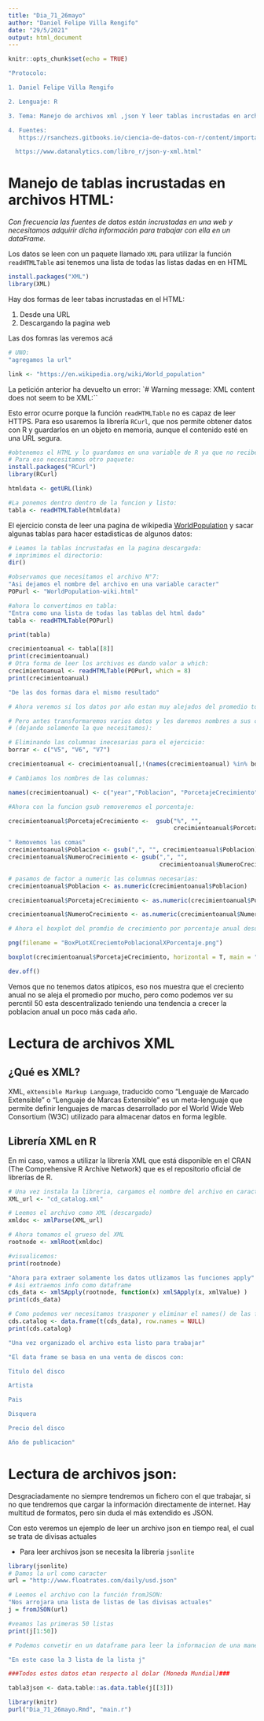 ```yaml
---
title: "Dia_71_26mayo"
author: "Daniel Felipe Villa Rengifo"
date: "29/5/2021"
output: html_document
---
```


```r
knitr::opts_chunk$set(echo = TRUE)
```

```r
"Protocolo:

1. Daniel Felipe Villa Rengifo

2. Lenguaje: R

3. Tema: Manejo de archivos xml ,json Y leer tablas incrustadas en archivos HTML.

4. Fuentes:
   https://rsanchezs.gitbooks.io/ciencia-de-datos-con-r/content/importar_datos/jerarquico/archivos_formato_jerarquico.html

  https://www.datanalytics.com/libro_r/json-y-xml.html"
```


# Manejo de tablas incrustadas en archivos HTML:

_Con frecuencia las fuentes de datos están incrustadas en una web y necesitamos adquirir dicha información para trabajar con ella en un dataFrame._

Los datos se leen con un paquete llamado `XML` para utilizar la función `readHTMLTable` asi tenemos una lista de todas las listas dadas en en HTML

```r
install.packages("XML")
library(XML)
```


Hay dos formas de leer tabas incrustadas en el HTML:

1. Desde una URL
2. Descargando la pagina web

Las dos fomras las veremos acá

```r
# UNO:
"agregamos la url"

link <- "https://en.wikipedia.org/wiki/World_population"
```

La petición anterior ha devuelto un error: `# Warning message: XML content does not seem to be XML:``

Esto error ocurre porque la función `readHTMLTable` no es capaz de leer HTTPS. Para eso usaremos la librería `RCurl`, que nos permite obtener datos con R y guardarlos en un objeto en memoria, aunque el contenido esté en una URL segura.

```r

#obtenemos el HTML y lo guardamos en una variable de R ya que no recibe solamente el link:
# Para eso necesitamos otro paquete:
install.packages("RCurl")
library(RCurl)

htmldata <- getURL(link)

#La ponemos dentro dentro de la funcion y listo:
tabla <- readHTMLTable(htmldata)
```


El ejercicio consta de leer una pagina de wikipedia [WorldPopulation](https://en.wikipedia.org/wiki/World_population) y sacar algunas tablas para hacer estadisticas de algunos datos:

```r
# Leamos la tablas incrustadas en la pagina descargada:
# imprimimos el directorio:
dir()

#observamos que necesitamos el archivo N°7:
"Asi dejamos el nombre del archivo en una variable caracter"
POPurl <- "WorldPopulation-wiki.html"

#ahora lo convertimos en tabla:
"Entra como una lista de todas las tablas del html dado"
tabla <- readHTMLTable(POPurl)

print(tabla)

crecimientoanual <- tabla[[8]]
print(crecimientoanual)
# Otra forma de leer los archivos es dando valor a which:
crecimientoanual <- readHTMLTable(POPurl, which = 8)
print(crecimientoanual)

"De las dos formas dara el mismo resultado"
```

```r
# Ahora veremos si los datos por año estan muy alejados del promedio total de años en la tabla:

# Pero antes transformaremos varios datos y les daremos nombres a sus columnas
# (dejando solamente la que necesitamos):

# Eliminando las columnas inecesarias para el ejercicio:
borrar <- c("V5", "V6", "V7")

crecimientoanual <- crecimientoanual[,!(names(crecimientoanual) %in% borrar)]

# Cambiamos los nombres de las columnas:

names(crecimientoanual) <- c("year","Poblacion", "PorcetajeCrecimiento", "NumeroCrecimiento")

#Ahora con la funcion gsub removeremos el porcentaje:

crecimientoanual$PorcetajeCrecimiento <-  gsub("%", "",
                                               crecimientoanual$PorcetajeCrecimiento)

" Removemos las comas"
crecimientoanual$Poblacion <- gsub(",", "", crecimientoanual$Poblacion)
crecimientoanual$NumeroCrecimiento <- gsub(",", "",
                                           crecimientoanual$NumeroCrecimiento)

# pasamos de factor a numeric las columnas necesarias:
crecimientoanual$Poblacion <- as.numeric(crecimientoanual$Poblacion)

crecimientoanual$PorcetajeCrecimiento <- as.numeric(crecimientoanual$PorcetajeCrecimiento)

crecimientoanual$NumeroCrecimiento <- as.numeric(crecimientoanual$NumeroCrecimiento)

# Ahora el boxplot del promdio de crecimiento por porcentaje anual desde 1951 a 2020:

png(filename = "BoxPLotXCreciemtoPoblacionalXPorcentaje.png")

boxplot(crecimientoanual$PorcetajeCrecimiento, horizontal = T, main = "Promedio anual de crecimento poblacional por porcentaje", xlab = "Porcentaje %", col = "green")

dev.off()
```
Vemos que no tenemos datos atipicos, eso nos muestra que  el creciento anual no se aleja el promedio por mucho, pero como podemos ver su percntil 50 esta descentralizado teniendo una tendencia a crecer la poblacion anual un poco más cada año.



# Lectura de archivos XML

## ¿Qué es XML?

XML, `eXtensible Markup Language`, traducido como “Lenguaje de Marcado Extensible” o “Lenguaje de Marcas Extensible” es un meta-lenguaje que permite definir lenguajes de marcas desarrollado por el World Wide Web Consortium (W3C) utilizado para almacenar datos en forma legible.

## Librería XML en R

En mi caso, vamos a utilizar la librería XML que está disponible en el CRAN (The Comprehensive R Archive Network) que es el repositorio oficial de librerías de R.

```r
# Una vez instala la libreria, cargamos el nombre del archivo en caracter:
XML_url <- "cd_catalog.xml"

# Leemos el archivo como XML (descargado)
xmldoc <- xmlParse(XML_url)

# Ahora tomamos el grueso del XML
rootnode <- xmlRoot(xmldoc)

#visualicemos:
print(rootnode)

"Ahora para extraer solamente los datos utlizamos las funciones apply"
# Asi extraemos info como dataframe
cds_data <- xmlSApply(rootnode, function(x) xmlSApply(x, xmlValue) )
print(cds_data)

# Como podemos ver necesitamos trasponer y eliminar el names() de las filas sin trasponer:
cds.catalog <- data.frame(t(cds_data), row.names = NULL)
print(cds.catalog)

"Una vez organizado el archivo esta listo para trabajar"

"El data frame se basa en una venta de discos con:

Titulo del disco

Artista

Pais

Disquera

Precio del disco

Año de publicacion"
```

# Lectura de archivos json:

Desgraciadamente no siempre tendremos un fichero con el que trabajar, si no que tendremos que cargar la información directamente de internet. Hay multitud de formatos, pero sin duda el más extendido es JSON.

Con esto veremos un ejemplo de leer un archivo json en tiempo real, el cual se trata de divisas actuales


+ Para leer archivos json se necesita la libreria `jsonlite`

```r
library(jsonlite)
# Damos la url como caracter
url = "http://www.floatrates.com/daily/usd.json"

# Leemos el archivo con la función fromJSON:
"Nos arrojara una lista de listas de las divisas actuales"
j = fromJSON(url)

#veamos las primeras 50 listas
print(j[1:50])

# Podemos convetir en un dataframe para leer la informacion de una manera más entendible una de las lista, cuales quiera:

"En este caso la 3 lista de la lista j"

###Todos estos datos etan respecto al dolar (Moneda Mundial)###

tabla3json <- data.table::as.data.table(j[[3]])
```


```r
library(knitr)
purl("Dia_71_26mayo.Rmd", "main.r")
```

